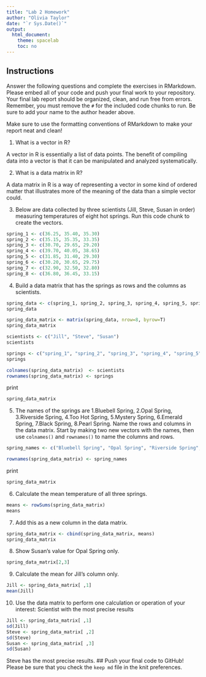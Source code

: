 ```yaml
---
title: "Lab 2 Homework"
author: "Olivia Taylor"
date: "`r Sys.Date()`"
output:
  html_document:
    theme: spacelab
    toc: no
---
```


## Instructions
Answer the following questions and complete the exercises in RMarkdown. Please embed all of your code and push your final work to your repository. Your final lab report should be organized, clean, and run free from errors. Remember, you must remove the `#` for the included code chunks to run. Be sure to add your name to the author header above.  

Make sure to use the formatting conventions of RMarkdown to make your report neat and clean!  

1. What is a vector in R?  

A vector in R is essentially a list of data points. The benefit of compiling data into a vector is that it can be manipulated and analyzed systematically.  

2. What is a data matrix in R?  

A data matrix in R is a way of representing a vector in some kind of ordered matter that illustrates more of the meaning of the data than a simple vector could. 

3. Below are data collected by three scientists (Jill, Steve, Susan in order) measuring temperatures of eight hot springs. Run this code chunk to create the vectors.  
```r
spring_1 <- c(36.25, 35.40, 35.30)
spring_2 <- c(35.15, 35.35, 33.35)
spring_3 <- c(30.70, 29.65, 29.20)
spring_4 <- c(39.70, 40.05, 38.65)
spring_5 <- c(31.85, 31.40, 29.30)
spring_6 <- c(30.20, 30.65, 29.75)
spring_7 <- c(32.90, 32.50, 32.80)
spring_8 <- c(36.80, 36.45, 33.15)
```

4. Build a data matrix that has the springs as rows and the columns as scientists.  

```r
spring_data <- c(spring_1, spring_2, spring_3, spring_4, spring_5, spring_6, spring_7, spring_8)
spring_data
```
```r
spring_data_matrix <- matrix(spring_data, nrow=8, byrow=T)
spring_data_matrix
```


```r
scientists <- c("Jill", "Steve", "Susan")
scientists
```

```r
springs <- c("spring_1", "spring_2", "spring_3", "spring_4", "spring_5", "spring_6", "spring_7", "spring_8")
springs
```
```r
colnames(spring_data_matrix)  <- scientists
rownames(spring_data_matrix) <- springs
```
print
```r
spring_data_matrix
```

5. The names of the springs are 1.Bluebell Spring, 2.Opal Spring, 3.Riverside Spring, 4.Too Hot Spring, 5.Mystery Spring, 6.Emerald Spring, 7.Black Spring, 8.Pearl Spring. Name the rows and columns in the data matrix. Start by making two new vectors with the names, then use `colnames()` and `rownames()` to name the columns and rows.
```r
spring_names <- c("Bluebell Spring", "Opal Spring", "Riverside Spring", "Too Hot Spring", "Mystery Spring", "Emerald Spring", "Black Spring", "Pearl Spring")
```
```r
rownames(spring_data_matrix) <- spring_names
```
print
```r
spring_data_matrix
```


6. Calculate the mean temperature of all three springs.
```r
means <- rowSums(spring_data_matrix)
means
```

7. Add this as a new column in the data matrix.  
```r
spring_data_matrix <- cbind(spring_data_matrix, means)
spring_data_matrix
```

8. Show Susan's value for Opal Spring only.
```r
spring_data_matrix[2,3]
```

9. Calculate the mean for Jill's column only.  
```r
Jill <- spring_data_matrix[ ,1]
mean(Jill)
```


10. Use the data matrix to perform one calculation or operation of your interest: Scientist with the most precise results
```r
Jill <- spring_data_matrix[ ,1]
sd(Jill)
Steve <- spring_data_matrix[ ,2]
sd(Steve)
Susan <- spring_data_matrix[ ,3]
sd(Susan)
```
Steve has the most precise results. 
## Push your final code to GitHub!
Please be sure that you check the `keep md` file in the knit preferences.  